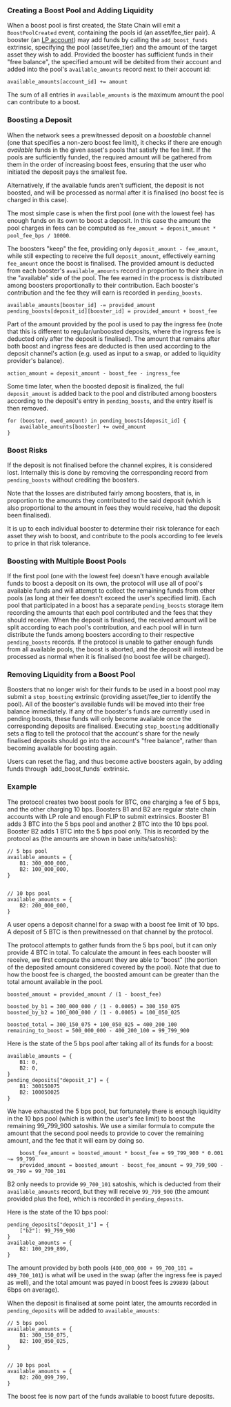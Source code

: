 
### Creating a Boost Pool and Adding Liquidity

When a boost pool is first created, the State Chain will emit a `BoostPoolCreated` event, containing the
pools id (an asset/fee_tier pair).
A booster (an [LP account](../../concepts/swaps-amm/liquidity-provider-accounts)) may add funds by calling the `add_boost_funds` extrinsic, specifying the pool
(asset/fee_tier) and the amount of the target asset they wish to add.
Provided the booster has sufficient funds in their "free balance", the specified amount will be debited
from their account and added into the pool's `available_amounts` record next to their account id:

```
available_amounts[account_id] += amount
```

The sum of all entries in `available_amounts` is the maximum amount the pool can contribute to a boost.

### Boosting a Deposit

When the network sees a prewitnessed deposit on a *boostable* channel (one that specifies a non-zero boost
fee limit), it checks if there are enough *available* funds in the given asset's pools that satisfy the fee limit.
If the pools are sufficiently funded, the required amount will be gathered from them in the order of increasing
boost fees, ensuring that the user who initiated the deposit pays the smallest fee.

<Callout type="info">
Alternatively, if the available funds aren't sufficient, the deposit is not boosted, and will be processed
as normal after it is finalised (no boost fee is charged in this case).
</Callout>

The most simple case is when the first pool (one with the lowest fee) has enough funds on its own to boost
a deposit.
In this case the amount the pool charges in fees can be computed as
`fee_amount = deposit_amount * pool_fee_bps / 10000`.

The boosters "keep" the fee, providing only `deposit_amount - fee_amount`, while still expecting to receive
the full `deposit_amount`, effectively earning `fee_amount` once the boost is finalised.
The provided amount is deducted from each booster's `available_amounts` record in proportion to their share
in the "available" side of the pool.
The fee earned in the process is distributed among boosters proportionally to their contribution.
Each booster's contribution and the fee they will earn is recorded in `pending_boosts`.

```
available_amounts[booster_id] -= provided_amount
pending_boosts[deposit_id][booster_id] = provided_amount + boost_fee
```

Part of the amount provided by the pool is used to pay the ingress fee (note that this is different
to regular/unboosted deposits, where the ingress fee is deducted only after the deposit is finalised).
The amount that remains after both boost and ingress fees are deducted is then used according to the deposit
channel's action (e.g. used as input to a swap, or added to liquidity provider's balance).

```
action_amount = deposit_amount - boost_fee - ingress_fee
```

Some time later, when the boosted deposit is finalized, the full `deposit_amount` is added back to the pool
and distributed among boosters according to the deposit's entry in `pending_boosts`, and the entry itself is
then removed.

```
for (booster, owed_amount) in pending_boosts[deposit_id] {
    available_amounts[booster] += owed_amount
}
```

### Boost Risks

If the deposit is not finalised before the channel expires, it is considered lost.
Internally this is done by removing the corresponding record from `pending_boosts` without crediting the boosters.

<Callout type="info">
Note that the losses are distributed fairly among boosters, that is, in proportion to the amounts
they contributed to the said deposit (which is also proportional to the amount in fees they would
receive, had the deposit been finalised).
</Callout>

It is up to each individual booster to determine their risk tolerance for each asset they wish to
boost, and contribute to the pools according to fee levels to price in that risk tolerance.


### Boosting with Multiple Boost Pools

If the first pool (one with the lowest fee) doesn't have enough available funds to boost a deposit
on its own, the protocol will use all of pool's available funds and will attempt to collect the
remaining funds from other pools (as long at their fee doesn't exceed the user's specified limit).
Each pool that participated in a boost has a separate `pending_boosts` storage item recording
the amounts that each pool contributed and the fees that they should receive.
When the deposit is finalised, the received amount will be split according to each pool's
contribution, and each pool will in turn distribute the funds among boosters according to their
respective `pending_boosts` records.
If the protocol is unable to gather enough funds from all available pools, the boost is aborted,
and the deposit will instead be processed as normal when it is finalised (no boost fee will be
charged).

### Removing Liquidity from a Boost Pool

Boosters that no longer wish for their funds to be used in a boost pool may submit a `stop_boosting`
extrinsic (providing asset/fee_tier to identify the pool).
All of the booster's available funds will be moved into their free balance immediately.
If any of the booster's funds are currently used in pending boosts, these funds will only become available
once the corresponding deposits are finalised.
Executing `stop_boosting` additionally sets a flag to tell the protocol that the account's share for the newly
finalised deposits should go into the account's "free balance", rather than becoming available for boosting again.

<Callout type="info">
Users can reset the flag, and thus become active boosters again, by adding funds through `add_boost_funds` extrinsic.
</Callout>

### Example

The protocol creates two boost pools for BTC, one charging a fee of 5 bps, and the other charging 10 bps.
Boosters B1 and B2 are regular state chain accounts with LP role and enough FLIP to submit extrinsics.
Booster B1 adds 3 BTC into the 5 bps pool and another 2 BTC into the 10 bps pool.
Booster B2 adds 1 BTC into the 5 bps pool only.
This is recorded by the protocol as (the amounts are shown in base units/satoshis):

```
// 5 bps pool
available_amounts = {
    B1: 300_000_000,
    B2: 100_000_000,
}


// 10 bps pool
available_amounts = {
    B2: 200_000_000,
}

```

A user opens a deposit channel for a swap with a boost fee limit of 10 bps.
A deposit of 5 BTC is then prewitnessed on that channel by the protocol.

The protocol attempts to gather funds from the 5 bps pool, but it can only provide 4 BTC in total. 
To calculate the amount in fees each booster will receive, we first compute the amount they are able
to "boost" (the portion of the deposited amount considered covered by the pool).
Note that due to how the boost fee is charged, the boosted amount can be greater than the total amount
available in the pool.

```
boosted_amount = provided_amount / (1 - boost_fee)

boosted_by_b1 = 300_000_000 / (1 - 0.0005) = 300_150_075
boosted_by_b2 = 100_000_000 / (1 - 0.0005) = 100_050_025

boosted_total = 300_150_075 + 100_050_025 = 400_200_100
remaining_to_boost = 500_000_000 - 400_200_100 = 99_799_900

```

Here is the state of the 5 bps pool after taking all of its funds for a boost:

```
available_amounts = {
    B1: 0,
    B2: 0,
}
pending_deposits["deposit_1"] = {
    B1: 300150075
    B2: 100050025
}
```

We have exhausted the 5 bps pool, but fortunately there is enough liquidity in the 10 bps pool
(which is within the user's fee limit) to boost the remaining 99_799_900 satoshis.
We use a similar formula to compute the amount that the second pool needs to provide to cover
the remaining amount, and the fee that it will earn by doing so.

```
    boost_fee_amount = boosted_amount * boost_fee = 99_799_900 * 0.001 ~= 99_799
    provided_amount = boosted_amount - boost_fee_amount = 99_799_900 - 99_799 = 99_700_101

```

B2 only needs to provide `99_700_101` satoshis, which is deducted from their `available_amounts`
record, but they will receive `99_799_900` (the amount provided plus the fee), which is recorded
in `pending_deposits`.

Here is the state of the 10 bps pool:

```
pending_deposits["deposit_1"] = {
    ["b2"]: 99_799_900
}
available_amounts = {
    B2: 100_299_899,
}
```

The amount provided by both pools (`400_000_000 + 99_700_101 = 499_700_101`) is what will be used in the
swap (after the ingress fee is payed as well), and the total amount was payed in boost fees is `299899`
(about 6bps on average).

When the deposit is finalised at some point later, the amounts recorded in `pending_deposits` will be
added to `available_amounts`:

```
// 5 bps pool
available_amounts = {
    B1: 300_150_075,
    B2: 100_050_025,
}


// 10 bps pool
available_amounts = {
    B2: 200_099_799,
}

```

The boost fee is now part of the funds available to boost future deposits.











